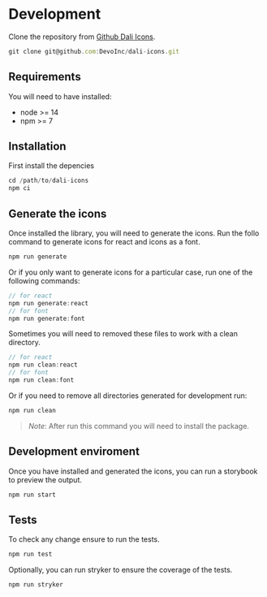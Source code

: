 
<Meta title="Doc/Development" />

# Development

Clone the repository from [Github Dali Icons](https://github.com/DevoInc/dali-icons).

```js
git clone git@github.com:DevoInc/dali-icons.git
```

## Requirements

You will need to have installed:

- node >= 14
- npm >= 7

## Installation

First install the depencies

```js
cd /path/to/dali-icons
npm ci
```

## Generate the icons

Once installed the library, you will need to generate the icons.
Run the follo command to generate icons for react and icons as a font.

```js
npm run generate
```

Or if you only want to generate icons for a particular case, run one of the
following commands:

```js
// for react
npm run generate:react
// for font
npm run generate:font
```

Sometimes you will need to removed these files to work with a clean directory.

```js
// for react
npm run clean:react
// for font
npm run clean:font
```

Or if you need to remove all directories generated for development run:

```js
npm run clean
```

> _Note_: After run this command you will need to install the package.

## Development enviroment

Once you have installed and generated the icons, you can run a storybook to preview the output.

```js
npm run start
```

## Tests

To check any change ensure to run the tests.

```js
npm run test
```

Optionally, you can run stryker to ensure the coverage of the tests.

```js
npm run stryker
```
